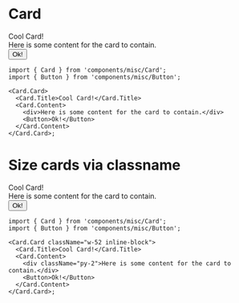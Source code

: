 
<Meta title="Torus/Card" />

# Card

<Story name="Card">
  <TorusBG>
    <Card.Card>
      <Card.Title>Cool Card!</Card.Title>
      <Card.Content>
        <div className="py-2">Here is some content for the card to contain.</div>
        <Button>Ok!</Button>
      </Card.Content>
    </Card.Card>
  </TorusBG>
</Story>

```tsx
import { Card } from 'components/misc/Card';
import { Button } from 'components/misc/Button';

<Card.Card>
  <Card.Title>Cool Card!</Card.Title>
  <Card.Content>
    <div>Here is some content for the card to contain.</div>
    <Button>Ok!</Button>
  </Card.Content>
</Card.Card>;
```

# Size cards via classname

<Story name="Sized Card">
  <TorusBG>
    <Card.Card className="w-52 inline-block">
      <Card.Title>Cool Card!</Card.Title>
      <Card.Content>
        <div className="py-2">Here is some content for the card to contain.</div>
        <Button>Ok!</Button>
      </Card.Content>
    </Card.Card>
  </TorusBG>
</Story>

```tsx
import { Card } from 'components/misc/Card';
import { Button } from 'components/misc/Button';

<Card.Card className="w-52 inline-block">
  <Card.Title>Cool Card!</Card.Title>
  <Card.Content>
    <div className="py-2">Here is some content for the card to contain.</div>
    <Button>Ok!</Button>
  </Card.Content>
</Card.Card>;
```

